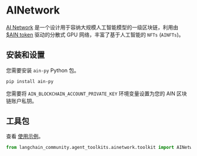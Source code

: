 # AINetwork

[AI Network](https://www.ainetwork.ai/build-on-ain) 是一个设计用于容纳大规模人工智能模型的一级区块链，利用由 [$AIN token](https://www.ainetwork.ai/token) 驱动的分散式 GPU 网络，丰富了基于人工智能的 `NFTs` (`AINFTs`)。

## 安装和设置

您需要安装 `ain-py` Python 包。

```bash
pip install ain-py
```

您需要将 `AIN_BLOCKCHAIN_ACCOUNT_PRIVATE_KEY` 环境变量设置为您的 AIN 区块链账户私钥。

## 工具包

查看 [使用示例](/docs/integrations/toolkits/ainetwork)。

```python
from langchain_community.agent_toolkits.ainetwork.toolkit import AINetworkToolkit
```
